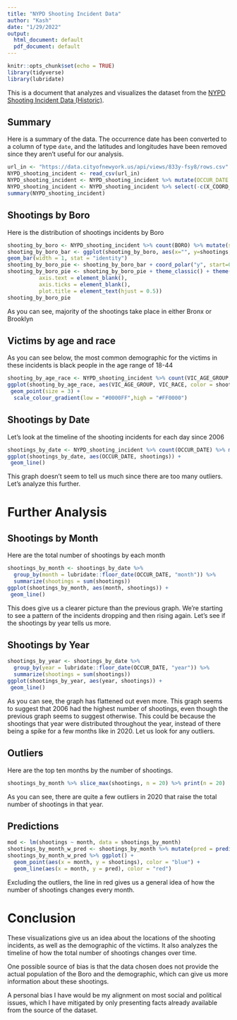 ```yaml
---
title: "NYPD Shooting Incident Data"
author: "Kash"
date: "1/29/2022"
output:
  html_document: default
  pdf_document: default
---
```


```r
knitr::opts_chunk$set(echo = TRUE)
library(tidyverse)
library(lubridate)
```


This is a document that analyzes and visualizes the dataset from the [NYPD Shooting Incident Data (Historic)](https://data.cityofnewyork.us/api/views/833y-fsy8/rows.csv?accessType=DOWNLOAD).

## Summary

Here is a summary of the data. The occurrence date has been converted to a column of type `date`, and the latitudes and longitudes have been removed since they aren't useful for our analysis.

```r
url_in <- "https://data.cityofnewyork.us/api/views/833y-fsy8/rows.csv"
NYPD_shooting_incident <- read_csv(url_in)
NYPD_shooting_incident <- NYPD_shooting_incident %>% mutate(OCCUR_DATE = mdy(OCCUR_DATE))
NYPD_shooting_incident <- NYPD_shooting_incident %>% select(-c(X_COORD_CD, Y_COORD_CD, Latitude, Longitude, Lon_Lat))
summary(NYPD_shooting_incident)
```

## Shootings by Boro

Here is the distribution of shootings incidents by Boro

```r
shooting_by_boro <- NYPD_shooting_incident %>% count(BORO) %>% mutate(shootings = n)
shooting_by_boro_bar <- ggplot(shooting_by_boro, aes(x="", y=shootings, fill=BORO)) +
geom_bar(width = 1, stat = "identity")
shooting_by_boro_pie <- shooting_by_boro_bar + coord_polar("y", start=0)+ geom_text(aes(label = shootings, "%"), position = position_stack(vjust = 0.5))
shooting_by_boro_pie <- shooting_by_boro_pie + theme_classic() + theme(axis.line = element_blank(),
          axis.text = element_blank(),
          axis.ticks = element_blank(),
          plot.title = element_text(hjust = 0.5))
shooting_by_boro_pie
```

As you can see, majority of the shootings take place in either Bronx or Brooklyn

## Victims by age and race

As you can see below, the most common demographic for the victims in these incidents is black people in the age range of 18-44

```r
shooting_by_age_race <- NYPD_shooting_incident %>% count(VIC_AGE_GROUP, VIC_RACE) %>% mutate(shootings = n)
ggplot(shooting_by_age_race, aes(VIC_AGE_GROUP, VIC_RACE, color = shootings)) +
 geom_point(size = 3) +
  scale_colour_gradient(low = "#0000FF",high = "#FF0000")
```

## Shootings by Date

Let's look at the timeline of the shooting incidents for each day since 2006

```r
shootings_by_date <- NYPD_shooting_incident %>% count(OCCUR_DATE) %>% mutate(shootings = n)
ggplot(shootings_by_date, aes(OCCUR_DATE, shootings)) +
 geom_line()
```

This graph doesn't seem to tell us much since there are too many outliers. Let's analyze this further.

# Further Analysis

## Shootings by Month

Here are the total number of shootings by each month

```r
shootings_by_month <- shootings_by_date %>% 
  group_by(month = lubridate::floor_date(OCCUR_DATE, "month")) %>%
  summarize(shootings = sum(shootings))
ggplot(shootings_by_month, aes(month, shootings)) +
 geom_line()
```

This does give us a clearer picture than the previous graph. We're starting to see a pattern of the incidents dropping and then rising again. Let's see if the shootings by year tells us more.

## Shootings by Year

```r
shootings_by_year <- shootings_by_date %>% 
  group_by(year = lubridate::floor_date(OCCUR_DATE, "year")) %>%
  summarize(shootings = sum(shootings))
ggplot(shootings_by_year, aes(year, shootings)) +
 geom_line()
```

As you can see, the graph has flattened out even more. This graph seems to suggest that 2006 had the highest number of shootings, even though the previous graph seems to suggest otherwise. This could be because the shootings that year were distributed throughout the year, instead of there being a spike for a few months like in 2020. Let us look for any outliers.

## Outliers

Here are the top ten months by the number of shootings.

```r
shootings_by_month %>% slice_max(shootings, n = 20) %>% print(n = 20)
```

As you can see, there are quite a few outliers in 2020 that raise the total number of shootings in that year.

## Predictions

```r
mod <- lm(shootings ~ month, data = shootings_by_month)
shootings_by_month_w_pred <- shootings_by_month %>% mutate(pred = predict(mod))
shootings_by_month_w_pred %>% ggplot() +
  geom_point(aes(x = month, y = shootings), color = "blue") +
  geom_line(aes(x = month, y = pred), color = "red")
```

Excluding the outliers, the line in red gives us a general idea of how the number of shootings changes every month.

# Conclusion

These visualizations give us an idea about the locations of the shooting incidents, as well as the demographic of the victims. It also analyzes the timeline of how the total number of shootings changes over time.

One possible source of bias is that the data chosen does not provide the actual population of the Boro and the demographic, which can give us more information about these shootings.

A personal bias I have would be my alignment on most social and political issues, which I have mitigated by only presenting facts already available from the source of the dataset.

